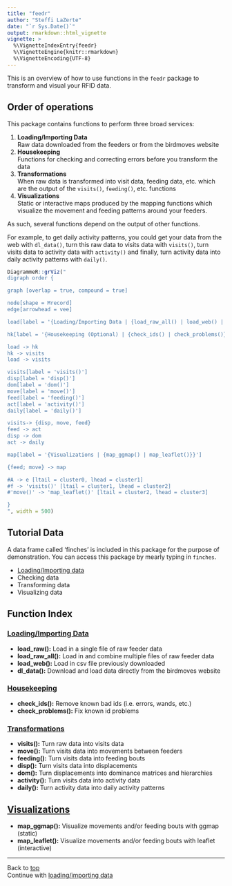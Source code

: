 ```yaml
---
title: "feedr"
author: "Steffi LaZerte"
date: "`r Sys.Date()`"
output: rmarkdown::html_vignette
vignette: >
  %\VignetteIndexEntry{feedr}
  %\VignetteEngine{knitr::rmarkdown}
  %\VignetteEncoding{UTF-8}
---
```

<a id = "top"></a>
<!--
rmarkdown::render("navigation.Rmd", output_file = paste0("../Reports/Final Reports/NAVIGATION.html"))
-->

This is an overview of how to use functions in the `feedr` package to transform and visual your RFID data.

## Order of operations
This package contains functions to perform three broad services: 

1. __Loading/Importing Data__  
    Raw data downloaded from the feeders or from the birdmoves website 
2. __Housekeeping__  
    Functions for checking and correcting errors before you transform the data
3. __Transformations__  
    When raw data is transformed into visit data, feeding data, etc. which are the output of the `visits()`, `feeding()`, etc. functions
4. __Visualizations__  
    Static or interactive maps produced by the mapping functions which visualize the movement and feeding patterns around your feeders.


As such, several functions depend on the output of other functions.

For example, to get daily activity patterns, you could get your data from the web with `dl_data()`, turn this raw data to visits data with `visits()`, turn visits data to activity data with `activity()` and finally, turn activity data into daily activity patterns with `daily()`.

```r
DiagrammeR::grViz("
digraph order {

graph [overlap = true, compound = true]

node[shape = Mrecord]
edge[arrowhead = vee]

load[label = '{Loading/Importing Data | {load_raw_all() | load_web() | dl_data()}}']

hk[label = '{Housekeeping (Optional) | {check_ids() | check_problems()}}', width = 3]

load -> hk
hk -> visits
load -> visits

visits[label = 'visits()']
disp[label = 'disp()']
dom[label = 'dom()']
move[label = 'move()']
feed[label = 'feeding()']
act[label = 'activity()']
daily[label = 'daily()']

visits-> {disp, move, feed}
feed -> act
disp -> dom
act -> daily

map[label = '{Visualizations | {map_ggmap() | map_leaflet()}}']

{feed; move} -> map

#A -> e [ltail = cluster0, lhead = cluster1]
#f -> 'visits()' [ltail = cluster1, lhead = cluster2]
#'move()' -> 'map_leaflet()' [ltail = cluster2, lhead = cluster3]

}
", width = 500)
```

## Tutorial Data
A data frame called 'finches' is included in this package for the purpose of demonstration. You can access this package by mearly typing in `finches`.

- [Loading/Importing data](load.hml)
- Checking data
- Transforming data
- Visualizing data


## Function Index

### [Loading/Importing Data](load.html)

- __load_raw():__ Load in a single file of raw feeder data
- __load_raw_all():__ Load in and combine multiple files of raw feeder data
- __load_web():__ Load in csv file previously downloaded
- __dl_data():__ Download and load data directly from the birdmoves website

### [Housekeeping](housekeeping.html)

- __check_ids():__ Remove known bad ids (i.e. errors, wands, etc.)
- __check_problems():__ Fix known id problems

### [Transformations](transformations.html)

- __visits():__ Turn raw data into visits data
- __move():__ Turn visits data into movements between feeders
- __feeding():__ Turn visits data into feeding bouts
- __disp():__ Turn visits data into displacements
- __dom():__ Turn displacements into dominance matrices and hierarchies
- __activity():__ Turn visits data into activity data
- __daily():__ Turn activity data into daily activity patterns

## [Visualizations](maps.html)

- __map_ggmap():__ Visualize movements and/or feeding bouts with ggmap (static)
- __map_leaflet():__ Visualize movements and/or feeding bouts with leaflet (interactive)

-----------------------------------------
Back to [top](#top)  
Continue with [loading/importing data](load.html)

